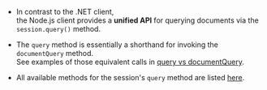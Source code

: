 
<Admonition type="note" title="">

* In contrast to the .NET client,  
  the Node.js client provides a **unified API** for querying documents via the `session.query()` method.  

* The `query` method is essentially a shorthand for invoking the `documentQuery` method.  
  See examples of those equivalent calls in [query vs documentQuery](../../../../client-api/session/querying/document-query/query-vs-document-query.mdx).

* All available methods for the session's `query` method are listed [here](../../../../client-api/session/querying/how-to-query.mdx#query-api).

</Admonition>

